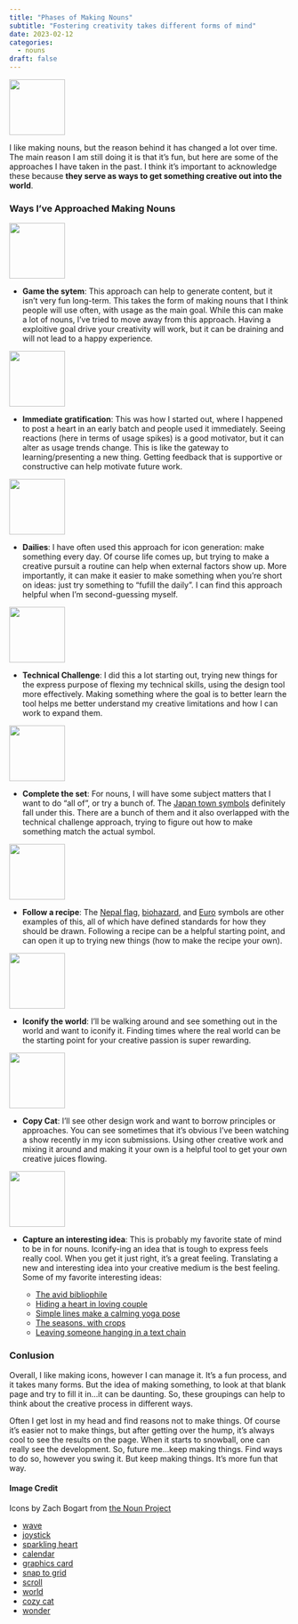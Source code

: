 ```yaml
---
title: "Phases of Making Nouns"
subtitle: "Fostering creativity takes different forms of mind"
date: 2023-02-12
categories:
  - nouns
draft: false
---
```


![](49 - wave.svg){fig-align="center" width="100"}

I like making nouns, but the reason behind it has changed a lot over time. The main reason I am still doing it is that it's fun, but here are some of the approaches I have taken in the past. I think it's important to acknowledge these because **they serve as ways to get something creative out into the world**.

### Ways I've Approached Making Nouns

![](05 - joystick.svg){fig-align="center" width="100"}

- **Game the sytem**: This approach can help to generate content, but it isn't very fun long-term. This takes the form of making nouns that I think people will use often, with usage as the main goal. While this can make a lot of nouns, I've tried to move away from this approach. Having a exploitive goal drive your creativity will work, but it can be draining and will not lead to a happy experience.

![](20 - sparkling heart.svg){fig-align="center" width="100"} 

- **Immediate gratification**: This was how I started out, where I happened to post a heart in an early batch and people used it immediately. Seeing reactions (here in terms of usage spikes) is a good motivator, but it can alter as usage trends change. This is like the gateway to learning/presenting a new thing. Getting feedback that is supportive or constructive can help motivate future work.

![](64 - calendar.svg){fig-align="center" width="100"} 

- **Dailies**: I have often used this approach for icon generation: make something every day. Of course life comes up, but trying to make a creative pursuit a routine can help when external factors show up. More importantly, it can make it easier to make something when you're short on ideas: just try something to "fufill the daily". I can find this approach helpful when I'm second-guessing myself.

![](29 - graphics card.svg){fig-align="center" width="100"} 

- **Technical Challenge**: I did this a lot starting out, trying new things for the express purpose of flexing my technical skills, using the design tool more effectively. Making something where the goal is to better learn the tool helps me better understand my creative limitations and how I can work to expand them.

![](64 - snap to grid.svg){fig-align="center" width="100"} 

- **Complete the set**: For nouns, I will have some subject matters that I want to do "all of", or try a bunch of. The [Japan town symbols](https://thenounproject.com/browse/collection-icon/japanese-towns-136265/?p=1) definitely fall under this. There are a bunch of them and it also overlapped with the technical challenge approach, trying to figure out how to make something match the actual symbol.

![](16 - scroll.svg){fig-align="center" width="100"} 

- **Follow a recipe**: The [Nepal flag](https://thenounproject.com/icon/flag-of-nepal-3653123/), [biohazard](https://thenounproject.com/icon/biohazard-2440740/), and [Euro](https://thenounproject.com/icon/euro-4449842/) symbols are other examples of this, all of which have defined standards for how they should be drawn. Following a recipe can be a helpful starting point, and can open it up to trying new things (how to make the recipe your own).

![](29 - world.svg){fig-align="center" width="100"} 

- **Iconify the world**: I'll be walking around and see something out in the world and want to iconify it. Finding times where the real world can be the starting point for your creative passion is super rewarding.

![](56 - cozy cat.svg){fig-align="center" width="100"} 

- **Copy Cat**: I'll see other design work and want to borrow principles or approaches. You can see sometimes that it's obvious I've been watching a show recently in my icon submissions. Using other creative work and mixing it around and making it your own is a helpful tool to get your own creative juices flowing.

![](68 - wonder.svg){fig-align="center" width="100"} 

- **Capture an interesting idea**: This is probably my favorite state of mind to be in for nouns. Iconify-ing an idea that is tough to express feels really cool. When you get it just right, it's a great feeling. Translating a new and interesting idea into your creative medium is the best feeling. Some of my favorite interesting ideas:

    - [The avid bibliophile](https://thenounproject.com/icon/reader-4656580/)
    - [Hiding a heart in loving couple](https://thenounproject.com/icon/love-4609033/)
    - [Simple lines make a calming yoga pose](https://thenounproject.com/icon/lotus-pose-3098225/)
    - [The seasons, with crops](https://thenounproject.com/icon/seasons-2700671/)
    - [Leaving someone hanging in a text chain](https://thenounproject.com/icon/ghosted-5478561/)

### Conlusion

Overall, I like making icons, however I can manage it. It's a fun process, and it takes many forms. But the idea of making something, to look at that blank page and try to fill it in...it can be daunting. So, these groupings can help to think about the creative process in different ways.

Often I get lost in my head and find reasons not to make things. Of course it's easier not to make things, but after getting over the hump, it's always cool to see the results on the page. When it starts to snowball, one can really see the development. So, future me...keep making things. Find ways to do so, however you swing it. But keep making things. It's more fun that way.



#### Image Credit

Icons by Zach Bogart from [the Noun Project](https://thenounproject.com/zachbogart)

- [wave](https://thenounproject.com/icon/wave-4449445/)
- [joystick](https://thenounproject.com/icon/joystick-4449841/)
- [sparkling heart](https://thenounproject.com/icon/sparkling-heart-4449582/)
- [calendar](https://thenounproject.com/icon/calendar-3644643/)
- [graphics card](https://thenounproject.com/icon/graphics-card-2732978/)
- [snap to grid](https://thenounproject.com/icon/snap-to-grid-3169921/)
- [scroll](https://thenounproject.com/icon/scroll-4963290/)
- [world](https://thenounproject.com/icon/world-5323889/)
- [cozy cat](https://thenounproject.com/icon/cozy-cat-3644628/)
- [wonder](https://thenounproject.com/icon/wonder-4181236/)
    